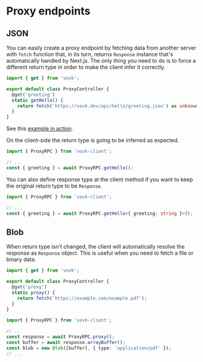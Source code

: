 # Proxy endpoints

## JSON

You can easily create a proxy endpoint by fetching data from another server with `fetch` function that, in its turn, returns `Response` instance that's automatically handled by Next.js. The only thing you need to do is to force a different return type in order to make the client infer it correctly.

```ts
import { get } from 'vovk';

export default class ProxyController {
  @get('greeting')
  static getHello() {
    return fetch('https://vovk.dev/api/hello/greeting.json') as unknown as { greeting: string };
  }
}
```

See this [example in action](http://vovk-examples.vercel.app/proxy).

On the client-side the return type is going to be inferred as expected.

```ts
import { ProxyRPC } from 'vovk-client';

// ...
const { greeting } = await ProxyRPC.getHello();
```

You can also define response type at the client method if you want to keep the original return type to be `Response`.

```ts
import { ProxyRPC } from 'vovk-client';

// ...
const { greeting } = await ProxyRPC.getHello<{ greeting: string }>();
```

## Blob

When return type isn't changed, the client will automatically resolve the response as `Response` object. This is useful when you need to fetch a file or binary data.

```ts
import { get } from 'vovk';

export default class ProxyController {
  @get('proxy')
  static proxy() {
    return fetch('https://example.com/example.pdf');
  }
}
```

```ts
import { ProxyRPC } from 'vovk-client';

// ...
const response = await ProxyRPC.proxy();
const buffer = await response.arrayBuffer();
const blob = new Blob([buffer], { type: 'application/pdf' });
// ...
```
